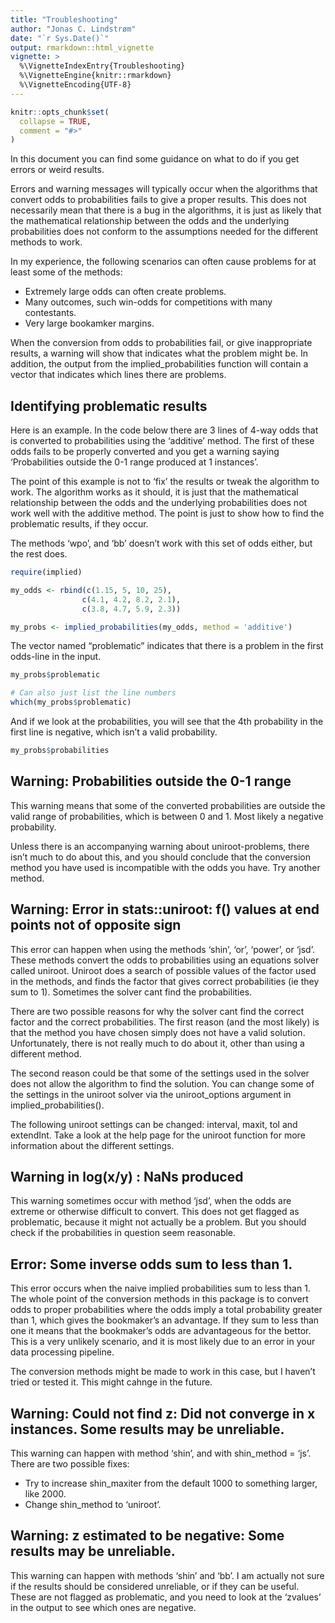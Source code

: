 ---
title: "Troubleshooting"
author: "Jonas C. Lindstrøm"
date: "`r Sys.Date()`"
output: rmarkdown::html_vignette
vignette: >
  %\VignetteIndexEntry{Troubleshooting}
  %\VignetteEngine{knitr::rmarkdown}
  %\VignetteEncoding{UTF-8}
---

```{r setup, include = FALSE}
knitr::opts_chunk$set(
  collapse = TRUE,
  comment = "#>"
)
```


In this document you can find some guidance on what to do if you get errors or weird results. 

Errors and warning messages will typically occur when the algorithms that convert 
odds to probabilities fails to give a proper results. This does not necessarily 
mean that there is a bug in the algorithms, it is just as likely that the mathematical 
relationship between the odds and the underlying probabilities does not conform to 
the assumptions needed for the different methods to work.

In my experience, the following scenarios can often cause problems for at least 
some of the methods:

- Extremely large odds can often create problems.
- Many outcomes, such win-odds for competitions with many contestants.
- Very large bookamker margins.

When the conversion from odds to probabilities fail, or give inappropriate results, 
a warning will show that indicates what the problem might be. In addition, the output 
from the implied_probabilities function will contain a vector that indicates which 
lines there are problems. 

## Identifying problematic results

Here is an example. In the code below there are 3 lines of 4-way odds that is converted
to probabilities using the 'additive' method. The first of these odds fails to be
properly converted and you get a warning saying 'Probabilities outside the 0-1 
range produced at 1 instances'.

The point of this example is not to 'fix' the results or tweak the algorithm to 
work. The algorithm works as it should, it is just that the mathematical relationship 
between the odds and the underlying probabilities does not work well with the additive
method. The point is just to show how to find the problematic results, if they occur.

The methods 'wpo', and 'bb' doesn't work with this set of odds either, but the 
rest does. 

```{r example1_1}
require(implied)

my_odds <- rbind(c(1.15, 5, 10, 25),
                c(4.1, 4.2, 8.2, 2.1),
                c(3.8, 4.7, 5.9, 2.3))

my_probs <- implied_probabilities(my_odds, method = 'additive')

```


The vector named "problematic" indicates that there is a problem in the first odds-line 
in the input. 

```{r example1_2}
my_probs$problematic

# Can also just list the line numbers
which(my_probs$problematic)

```

And if we look at the probabilities, you will see that the 4th probability 
in the first line is negative, which isn't a valid probability. 

```{r example1_3}
my_probs$probabilities
```




## Warning: Probabilities outside the 0-1 range

This warning means that some of the converted probabilities are outside the valid
range of probabilities, which is between 0 and 1. Most likely a negative probability.

Unless there is an accompanying warning about uniroot-problems, there isn't much
to do about this, and you should conclude that the conversion method you have used
is incompatible with the odds you have. Try another method. 



## Warning: Error in stats::uniroot: f() values at end points not of opposite sign

This error can happen when using the methods 'shin', 'or', 'power', or 'jsd'. These
methods convert the odds to probabilities using an equations solver called uniroot. 
Uniroot does a search of possible values of the factor used in the methods, and 
finds the factor that gives correct probabilities (ie they sum to 1). Sometimes 
the solver cant find the probabilities.

There are two possible reasons for why the solver cant find the correct factor and 
the correct probabilities. The first reason (and the most likely) is that the method 
you have chosen simply does not have a valid solution. Unfortunately, there is not 
really much to do about it, other than using a different method.

The second reason could be that some of the settings used in the solver does not 
allow the algorithm to find the solution. You can change some of the settings in
the uniroot solver via the uniroot_options argument in implied_probabilities(). 

The following uniroot settings can be changed: interval, maxit, tol and extendInt. 
Take a look at the help page for the uniroot function for more information about
the different settings. 



## Warning in log(x/y) : NaNs produced

This warning sometimes occur with method 'jsd', when the odds are extreme or otherwise
difficult to convert. This does not get flagged as problematic, because it might 
not actually be a problem. But you should check if the probabilities in question 
seem reasonable. 


## Error: Some inverse odds sum to less than 1.

This error occurs when the naive implied probabilities sum to less than 1. The whole 
point of the conversion methods in this package is to convert odds to proper probabilities
where the odds imply a total probability greater than 1, which gives the bookmaker's
an advantage. If they sum to less than one it means that the bookmaker's odds are advantageous
for the bettor. This is a very unlikely scenario, and it is most likely due to an
error in your data processing pipeline. 

The conversion methods might be made to work in this case, but I haven't tried or
tested it. This might cahnge in the future. 


## Warning: Could not find z: Did not converge in x instances. Some results may be unreliable.

This warning can happen with method 'shin', and with shin_method = 'js'. There are 
two possible fixes: 

 - Try to increase shin_maxiter from the default 1000 to something larger, like 2000. 
 - Change shin_method to 'uniroot'.


## Warning: z estimated to be negative: Some results may be unreliable. 

This warning can happen with methods 'shin' and 'bb'. I am actually not sure if
the results should be considered unreliable, or if they can be useful. These are 
not flagged as problematic, and you need to look at the 'zvalues' in the output
to see which ones are negative. 





